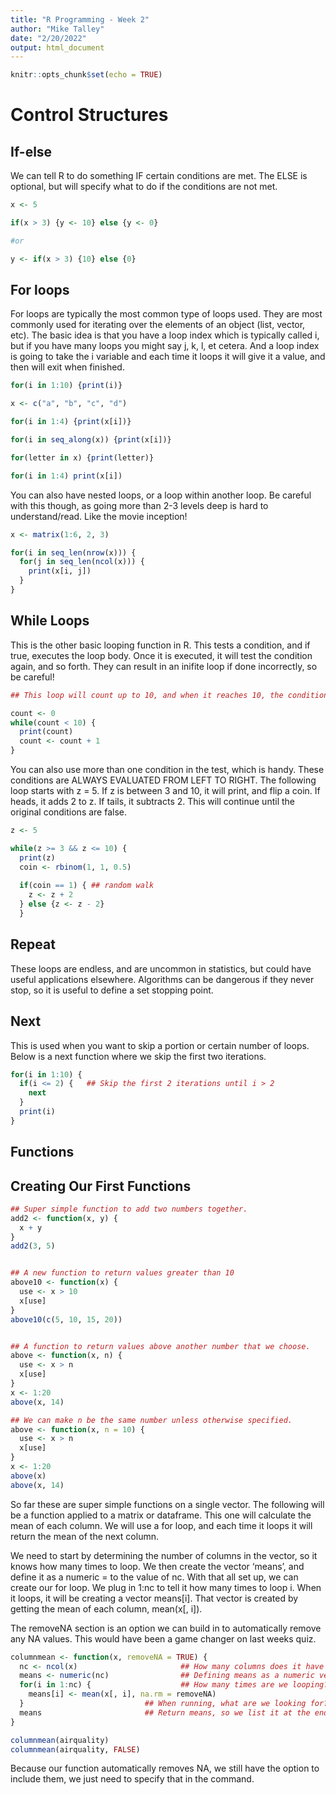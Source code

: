 ```yaml
---
title: "R Programming - Week 2"
author: "Mike Talley"
date: "2/20/2022"
output: html_document
---
```


```r
knitr::opts_chunk$set(echo = TRUE)
```

# Control Structures

## If-else

We can tell R to do something IF certain conditions are met. The ELSE is optional, but will specify what to do if the conditions are not met. 
```r
x <- 5

if(x > 3) {y <- 10} else {y <- 0}

#or

y <- if(x > 3) {10} else {0}
```

## For loops

For loops are typically the most common type of loops used. They are most commonly used for iterating over the elements of an object (list, vector, etc). The basic idea is that you have a loop index which is typically called i, but if you have many loops you might say j, k, l, et cetera. And a loop index is going to take the i variable and each time it loops it will give it a value, and then will exit when finished.

```r
for(i in 1:10) {print(i)}

x <- c("a", "b", "c", "d")

for(i in 1:4) {print(x[i])}

for(i in seq_along(x)) {print(x[i])}

for(letter in x) {print(letter)}

for(i in 1:4) print(x[i])
```
You can also have nested loops, or a loop within another loop. Be careful with this though, as going more than 2-3 levels deep is hard to understand/read. Like the movie inception!

```r
x <- matrix(1:6, 2, 3)

for(i in seq_len(nrow(x))) {
  for(j in seq_len(ncol(x))) {
    print(x[i, j])
  }
}
```
## While Loops

This is the other basic looping function in R. This tests a condition, and if true, executes the loop body. Once it is executed, it will test the condition again, and so forth. They can result in an inifite loop if done incorrectly, so be careful!

```r
## This loop will count up to 10, and when it reaches 10, the condition is then FALSE, so the loop will stop.

count <- 0
while(count < 10) {
  print(count)
  count <- count + 1
}
```
You can also use more than one condition in the test, which is handy. These conditions are ALWAYS EVALUATED FROM LEFT TO RIGHT. The following loop starts with z = 5. If z is between 3 and 10, it will print, and flip a coin. If heads, it adds 2 to z. If tails, it subtracts 2. This will continue until the original conditions are false.

```r
z <- 5

while(z >= 3 && z <= 10) {
  print(z)
  coin <- rbinom(1, 1, 0.5)
  
  if(coin == 1) { ## random walk
    z <- z + 2
  } else {z <- z - 2}
  }
```
## Repeat

These loops are endless, and are uncommon in statistics, but could have useful applications elsewhere. Algorithms can be dangerous if they never stop, so it is useful to define a set stopping point. 

## Next

This is used when you want to skip a portion or certain number of loops. Below is a next function where we skip the first two iterations.

```r
for(i in 1:10) {
  if(i <= 2) {   ## Skip the first 2 iterations until i > 2
    next
  }
  print(i)
}
```
## Functions

## Creating Our First Functions

```r
## Super simple function to add two numbers together.
add2 <- function(x, y) {
  x + y
}
add2(3, 5)


## A new function to return values greater than 10
above10 <- function(x) {
  use <- x > 10
  x[use]
}
above10(c(5, 10, 15, 20))


## A function to return values above another number that we choose.
above <- function(x, n) {
  use <- x > n
  x[use]
}
x <- 1:20
above(x, 14)

## We can make n be the same number unless otherwise specified.
above <- function(x, n = 10) {
  use <- x > n
  x[use]
}
x <- 1:20
above(x)
above(x, 14)

```
So far these are super simple functions on a single vector. The following will be a function applied to a matrix or dataframe. This one will calculate the mean of each column. We will use a for loop, and each time it loops it will return the mean of the next column.

We need to start by determining the number of columns in the vector, so it knows how many times to loop. We then create the vector 'means', and define it as a numeric = to the value of nc. With that all set up, we can create our for loop. We plug in 1:nc to tell it how many times to loop i. When it loops, it will be creating a vector means[i]. That vector is created by getting the mean of each column, mean(x[, i]).

The removeNA section is an option we can build in to automatically remove any NA values. This would have been a game changer on last weeks quiz. 

```r
columnmean <- function(x, removeNA = TRUE) {
  nc <- ncol(x)                       ## How many columns does it have
  means <- numeric(nc)                ## Defining means as a numeric vector
  for(i in 1:nc) {                    ## How many times are we looping? 1:nc
    means[i] <- mean(x[, i], na.rm = removeNA)  
  }                           ## When running, what are we looking for? 
  means                       ## Return means, so we list it at the end.
}

columnmean(airquality)
columnmean(airquality, FALSE)
```
Because our function automatically removes NA, we still have the option to include them, we just need to specify that in the command. 

